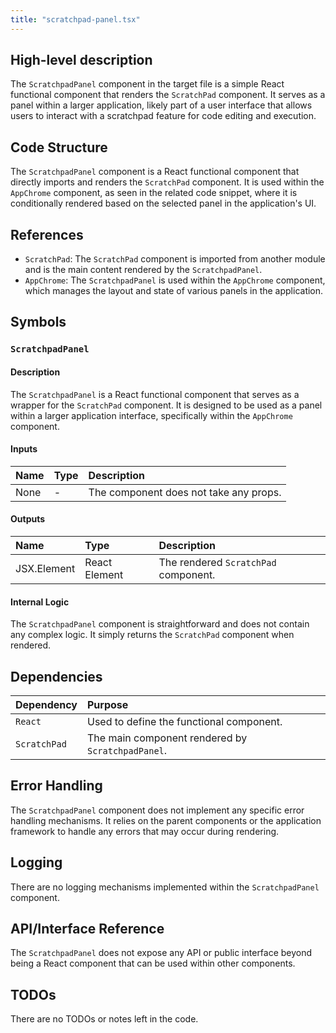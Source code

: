 ```yaml
---
title: "scratchpad-panel.tsx"
---
```


## High-level description

The `ScratchpadPanel` component in the target file is a simple React functional component that renders the `ScratchPad` component. It serves as a panel within a larger application, likely part of a user interface that allows users to interact with a scratchpad feature for code editing and execution.

## Code Structure

The `ScratchpadPanel` component is a React functional component that directly imports and renders the `ScratchPad` component. It is used within the `AppChrome` component, as seen in the related code snippet, where it is conditionally rendered based on the selected panel in the application's UI.

## References

- `ScratchPad`: The `ScratchPad` component is imported from another module and is the main content rendered by the `ScratchpadPanel`.
- `AppChrome`: The `ScratchpadPanel` is used within the `AppChrome` component, which manages the layout and state of various panels in the application.

## Symbols

### `ScratchpadPanel`
#### Description
The `ScratchpadPanel` is a React functional component that serves as a wrapper for the `ScratchPad` component. It is designed to be used as a panel within a larger application interface, specifically within the `AppChrome` component.

#### Inputs
| Name | Type | Description |
|:-----|:-----|:------------|
| None | - | The component does not take any props. |

#### Outputs
| Name | Type | Description |
|:-----|:-----|:------------|
| JSX.Element | React Element | The rendered `ScratchPad` component. |

#### Internal Logic
The `ScratchpadPanel` component is straightforward and does not contain any complex logic. It simply returns the `ScratchPad` component when rendered.

## Dependencies

| Dependency | Purpose |
|:-----------|:--------|
| `React` | Used to define the functional component. |
| `ScratchPad` | The main component rendered by `ScratchpadPanel`. |

## Error Handling

The `ScratchpadPanel` component does not implement any specific error handling mechanisms. It relies on the parent components or the application framework to handle any errors that may occur during rendering.

## Logging

There are no logging mechanisms implemented within the `ScratchpadPanel` component.

## API/Interface Reference

The `ScratchpadPanel` does not expose any API or public interface beyond being a React component that can be used within other components.

## TODOs

There are no TODOs or notes left in the code.